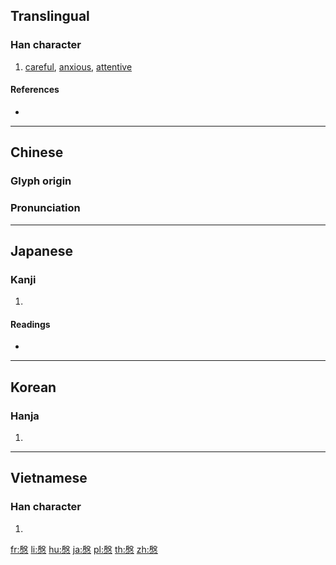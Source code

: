 {{also|殷}}
==Translingual==

===Han character===
{{Han char|rn=61|rad=心|as=10|sn=14|four=77334|canj=HEP|ids=⿱殷心}}

# [[careful]], [[anxious]], [[attentive]]

====References====
* {{Han ref|kx=0397.230|dkj=11045|dj=0736.160|hdz=42334.060|uh=6147|ud=24903|bh=B9FE|bd=47614}}

----

==Chinese==
{{zh-forms}}

===Glyph origin===
{{Han etym}}

===Pronunciation===
{{zh-pron
|m=yīn
|c=jan1
|mc=y
|oc=y
|ma=
|cat=a
}}

----

==Japanese==

===Kanji===
{{ja-kanji|grade=|rs=心10}}

# {{defn|lang=ja|sort=心10}}

====Readings====
* {{ja-readings|on=[[いん]] (in)|kun=[[いたむ]] (itamu), [[ねんごろ]] (nengoro)}}

----

==Korean==

===Hanja===
{{ko-hanja|hangeul=은|eumhun=|rv=eun|mr=ŭn|y=un}}

# {{defn|lang=ko|sort=心10}}

----

==Vietnamese==

===Han character===
{{vi-readings|rs=心10|hanviet=ân}}

# {{defn|lang=vi|sort=心10}}

[[fr:慇]]
[[li:慇]]
[[hu:慇]]
[[ja:慇]]
[[pl:慇]]
[[th:慇]]
[[zh:慇]]